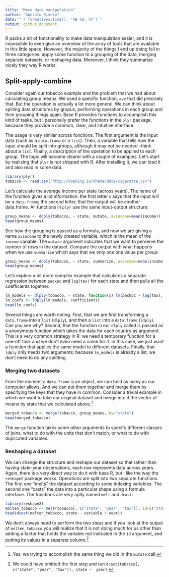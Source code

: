 ```yaml
---
title: "More data manipulation"
author: "Gonzalo Rivero"
date: "`r format(Sys.time(), '%B %d, %Y')`"
output: github_document
---
```


R packs a lot of functionality to make data manipulation easier, and it is impossible to even give an overview of the array of tools that are available in this little space. However, the majority of the things I end up doing fall in three categories: apply some function to a grouping of the data, merging separate datasets, or reshaping data. Moreover, I think they summarize nicely they way R works.

## Split-apply-combine

Consider again our tobacco example and the problem that we had about calculating group means. We used a specific function, `ave` that did precisely that. But the operation is actually a lot more general. We can think about spliting data structures by gropus, performing operations in each group and then grouping things again. Base R provides functions to accomplish this kind of tasks, but I personally prefer the functions in the `plyr` package, because they provide a common, clear, and intuitive interface.
 
The usage is very similar across functions. The first argument is the input data (such as a `data.frame` or a `list`). Then, a variable that tells how the input should be split into groups, although it may not be needed --think about a `list`. Finally, a description of the operation to be applied to each group. The logic will become clearer with a couple of examples. Let's start by realizing that `plyr` is not shipped with R. After installing it, we can load it and also read in some data.

```r
library(plyr)
tobacco <- read.csv("http://koaning.io/theme/data/cigarette.csv")
```

Let's calculate the average income per state (across years). The name of the function gives a lot information: the first letter `d` says that the input will be a `data.frame`; the second letter, that the output will be another data.frame. All functions in `plyr` use the same input-output structure:

```r
group_means <- ddply(tobacco, ~ state, mutate, avincome=mean(income))
head(group_means)
```

See how the grouping is passed as a formula, and now we are giving a name `avincome` to the newly created variable, which is the mean of the `income` variable. The `mutate` argument indicates that we want to perserve the number of rows in the dataset. Compare the output with what happens when we use `summarize` which says that we only one one value per group:

```r
group_means <- ddply(tobacco, ~ state, summarize, avincome=mean(income))
head(group_means)
```

Let's explore a bit more complex example that calculates a separate regression between `packpc` and `log(tax)` for each state and then pulls all the coefficients together.

```r
lm_models <- dlply(tobacco, ~ state, function(x) lm(packpc ~ log(tax), data=x))
lm_coefs <- ldply(lm_models, coefficients)
head(lm_coefs)
```

Several things are worth noting. First, that we are first transforming a `data.frame` into a `list` (`dlply`), and then a `list` into a `data.frame` (`ldply`). Can you see why? Second, that the function in our `dlply` called is passed as a anonymous function which takes the data for each country as argument. This is a very common strategy in R: we need a temporary function for a one-off task and we don't even need a name for it. In this case, we just want a function that applies the same model to different datasets. Finally, that `ldply` only needs two arguments: because `lm_models` is already a list, we don't need to do any splitting.

### Merging two datasets

From the moment a `data.frame` is an object, we can hold as many as our computer allows. And we can put them together and merge
them by specifying the keys that they have in common. Consider a trivial example in which we want to take our original dataset and merge into it the vector of means by state that we calculated above.[^1]

[^1]: Yes, we trying to accomplish the same thing we did in the `mutate` call.

```r
merged_tobacco <- merge(tobacco, group_means, by="state")
head(merged_tobacco)
```

The `merge` function takes some other arguments to specify different classes of joins, what to do with the units that don't match, or what to do with duplicated variables. 

### Reshaping a dataset

We can change the structure and reshape our dataset so that rather than having state-year observations, each row represents data across years. Again, there is a very direct way to do it with base R, but I like the way the `reshape2` package works. Operations are split into two separate functions. The first one "melts" the dataset according to some indexing variables. The second one "casts" the data into a particular shape using a formula interface. The functions are very aptly named `melt` and `dcast`:

```r
library(reshape2)
molten_tobacco <- melt(tobacco[, c("state", "year", "tax")], id=c("state", "year"))
head(dcast(molten_tobacco, state ~ variable + year))
```

We don't always need to perform the two steps and if you look at the output of `molten_tobacco` you will realize that it is not doing much for us other than adding a factor that holds the variable _not_ indicated in the `id` argument, and putting its values in a separate column.[^2]

[^2]: We could have omitted the first step and run `dcast(tobacco[, c("state", "year", "tax")], state ~  year)`.

